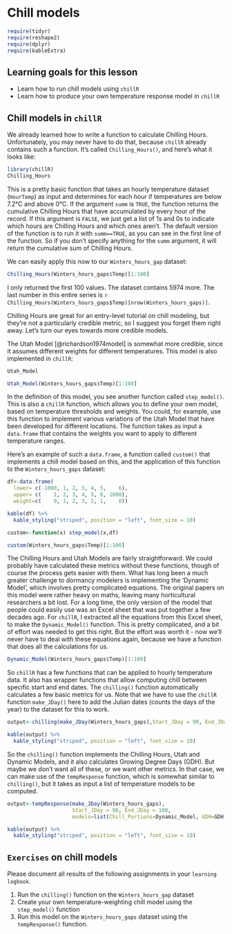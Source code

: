 # Chill models

```r
require(tidyr)
require(reshape2)
require(dplyr)
require(kableExtra)
```

## Learning goals for this lesson {-#goals_chill_models}

- Learn how to run chill models using `chillR`
- Learn how to produce your own temperature response model in `chillR`

## Chill models in `chillR`

We already learned how to write a function to calculate Chilling Hours. Unfortunately, you may never have to do that, because `chillR` already contains such a function. It's called `Chilling_Hours()`, and here's what it looks like:

```r
library(chillR)
Chilling_Hours

```
This is a pretty basic function that takes an hourly temperature dataset (`HourTemp`) as input and determines for each hour if temperatures are below 7.2°C and above 0°C. If the argument `summ` is `TRUE`, the function returns the cumulative Chilling Hours that have accumulated by every hour of the record. If this argument is `FALSE`, we just get a list of 1s and 0s to indicate which hours are Chilling Hours and which ones aren't. The default version of the function is to run it with `summ==TRUE`, as you can see in the first line of the function. So if you don't specify anything for the `summ` argument, it will return the cumulative sum of Chilling Hours.

We can easily apply this now to our `Winters_hours_gap` dataset:

```r
Chilling_Hours(Winters_hours_gaps$Temp)[1:100]
```

I only returned the first 100 values. The dataset contains 5974 more. The last number in this entire series is `r  Chilling_Hours(Winters_hours_gaps$Temp)[nrow(Winters_hours_gaps)]`.

Chilling Hours are great for an entry-level tutorial on chill modeling, but they're not a particularly credible metric, so I suggest you forget them right away. Let's turn our eyes towards more credible models.

The Utah Model [@richardson1974model] is somewhat more credible, since it assumes different weights for different temperatures. This model is also implemented in `chillR`:

```r
Utah_Model

Utah_Model(Winters_hours_gaps$Temp)[1:100]
```

In the definition of this model, you see another function called `step_model()`. This is also a `chillR` function, which allows you to define your own model, based on temperature thresholds and weights. You could, for example, use this function to implement various variations of the Utah Model that have been developed for different locations. The function takes as input a `data.frame` that contains the weights you want to apply to different temperature ranges.

Here's an example of such a `data.frame`, a function called `custom()` that implements a chill model based on this, and the application of this function to the `Winters_hours_gaps` dataset:

```r
df<-data.frame(
  lower= c(-1000, 1, 2, 3, 4, 5,    6),
  upper= c(    1, 2, 3, 4, 5, 6, 1000),
  weight=c(    0, 1, 2, 3, 2, 1,    0))

kable(df) %>%
  kable_styling("striped", position = "left", font_size = 10)

custom<-function(x) step_model(x,df)

custom(Winters_hours_gaps$Temp)[1:100]

```

The Chilling Hours and Utah Models are fairly straightforward. We could probably have calculated these metrics without these functions, though of course the process gets easier with them. What has long been a much greater challenge to dormancy modelers is implementing the 'Dynamic Model', which involves pretty complicated equations. The original papers on this model were rather heavy on maths, leaving many horticultural researchers a bit lost. For a long time, the only version of the model that people could easily use was an Excel sheet that was put together a few decades ago. For `chillR`, I extracted all the equations from this Excel sheet, to make the `Dynamic_Model()` function. This is pretty complicated, and a bit of effort was needed to get this right. But the effort was worth it - now we'll never have to deal with these equations again, because we have a function that does all the calculations for us.

```r
Dynamic_Model(Winters_hours_gaps$Temp)[1:100]
```

So `chillR` has a few functions that can be applied to hourly temperature data. It also has wrapper functions that allow computing chill between specific start and end dates. The `chilling()` function automatically calculates a few basic metrics for us. Note that we have to use the `chillR` function `make_JDay()` here to add the Julian dates (counts the days of the year) to the dataset for this to work.

```r
output<-chilling(make_JDay(Winters_hours_gaps),Start_JDay = 90, End_JDay = 100)

kable(output) %>%
  kable_styling("striped", position = "left", font_size = 10)

```

So the `chilling()` function implements the Chilling Hours, Utah and Dynamic Models, and it also calculates Growing Degree Days (GDH). But maybe we don't want all of these, or we want other metrics. In that case, we can make use of the `tempResponse` function, which is somewhat similar to `chilling()`, but it takes as input a list of temperature models to be computed.

```r
output<-tempResponse(make_JDay(Winters_hours_gaps),
                     Start_JDay = 90, End_JDay = 100,
                     models=list(Chill_Portions=Dynamic_Model, GDH=GDH))

kable(output) %>%
  kable_styling("striped", position = "left", font_size = 10)
```

## `Exercises` on chill models {-#exercises_chill_models}

Please document all results of the following assignments in your `learning logbook`.

1) Run the `chilling()` function on the `Winters_hours_gap` dataset
2) Create your own temperature-weighting chill model using the `step_model()` function
3) Run this model on the `Winters_hours_gaps` dataset using the `tempResponse()` function.

